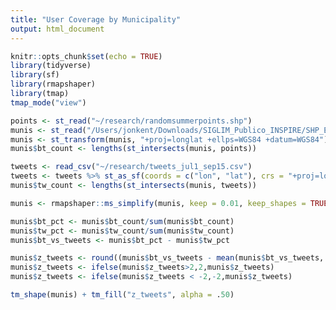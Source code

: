 ```yaml
---
title: "User Coverage by Municipality"
output: html_document
---
```


```r
knitr::opts_chunk$set(echo = TRUE)
library(tidyverse)
library(sf)
library(rmapshaper)
library(tmap)
tmap_mode("view")

points <- st_read("~/research/randomsummerpoints.shp")
munis <- st_read("/Users/jonkent/Downloads/SIGLIM_Publico_INSPIRE/SHP_ETRS89/recintos_municipales_inspire_peninbal_etrs89/recintos_municipales_inspire_peninbal_etrs89.shp") %>% select(NAMEUNIT,geometry)
munis <- st_transform(munis, "+proj=longlat +ellps=WGS84 +datum=WGS84")
munis$bt_count <- lengths(st_intersects(munis, points))

tweets <- read_csv("~/research/tweets_jul1_sep15.csv")
tweets <- tweets %>% st_as_sf(coords = c("lon", "lat"), crs = "+proj=longlat +ellps=WGS84 +datum=WGS84")
munis$tw_count <- lengths(st_intersects(munis, tweets))

munis <- rmapshaper::ms_simplify(munis, keep = 0.01, keep_shapes = TRUE)

munis$bt_pct <- munis$bt_count/sum(munis$bt_count)
munis$tw_pct <- munis$tw_count/sum(munis$tw_count)
munis$bt_vs_tweets <- munis$bt_pct - munis$tw_pct

munis$z_tweets <- round((munis$bt_vs_tweets - mean(munis$bt_vs_tweets, na.rm=T)) / sd(munis$bt_vs_tweets, na.rm=T),1)
munis$z_tweets <- ifelse(munis$z_tweets>2,2,munis$z_tweets)
munis$z_tweets <- ifelse(munis$z_tweets < -2,-2,munis$z_tweets)
```


```r
tm_shape(munis) + tm_fill("z_tweets", alpha = .50)
```

